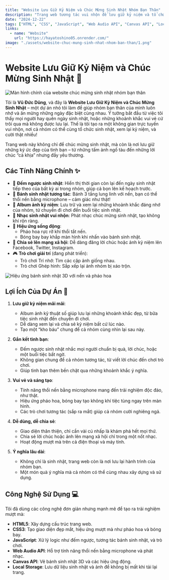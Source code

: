 ```yaml
---
title: "Website Lưu Giữ Kỷ Niệm và Chúc Mừng Sinh Nhật Nhóm Bạn Thân"
description: "Trang web tương tác vui nhộn để lưu giữ kỷ niệm và tổ chức sinh nhật nhóm bạn thân, với đếm ngược, bánh sinh nhật 3D, album ảnh, và các tính năng giải trí."
date: "2024-12-22"
tags: ["HTML", "CSS", "JavaScript", "Web Audio API", "Canvas API", "Local Storage"]
links:
  - name: "Website"
    url: "https://hayatoshino05.onrender.com/"
image: "./assets/website-chuc-mung-sinh-nhat-nhom-ban-than/1.png"
---
```



# Website Lưu Giữ Kỷ Niệm và Chúc Mừng Sinh Nhật 🎂

<div className="my-4">
  <Image src="./assets/website-chuc-mung-sinh-nhat-nhom-ban-than/1.png" alt="Màn hình chính của website chúc mừng sinh nhật nhóm bạn thân" width={600} height={400} />
</div>

Tôi là **Vũ Đức Dũng**, và đây là **Website Lưu Giữ Kỷ Niệm và Chúc Mừng Sinh Nhật** – một dự án nhỏ tôi làm để giúp nhóm bạn thân của mình luôn nhớ và ăn mừng những ngày đặc biệt cùng nhau. Ý tưởng bắt đầu từ việc tôi thấy mọi người hay quên ngày sinh nhật, hoặc những khoảnh khắc vui vẻ cứ trôi qua mà không được lưu lại. Thế là tôi tạo ra một không gian trực tuyến vui nhộn, nơi cả nhóm có thể cùng tổ chức sinh nhật, xem lại kỷ niệm, và cười thật nhiều!

Trang web này không chỉ để chúc mừng sinh nhật, mà còn là nơi lưu giữ những ký ức đẹp của tình bạn – từ những tấm ảnh ngố tàu đến những lời chúc “cà khịa” nhưng đầy yêu thương.

## Các Tính Năng Chính ✨

- 🎉 **Đếm ngược sinh nhật**: Hiển thị thời gian còn lại đến ngày sinh nhật tiếp theo của bất kỳ ai trong nhóm, giúp cả bọn lên kế hoạch trước.
- 🎂 **Bánh sinh nhật tương tác**: Bánh 3 tầng lung linh với nến, bạn có thể thổi nến bằng microphone – cảm giác như thật!
- 📸 **Album ảnh kỷ niệm**: Lưu trữ và xem lại những khoảnh khắc đáng nhớ của nhóm, từ chuyến đi chơi đến buổi tiệc sinh nhật.
- 🎵 **Nhạc sinh nhật vui nhộn**: Phát nhạc chúc mừng sinh nhật, tạo không khí rộn ràng.
- 🎈 **Hiệu ứng sống động**:
  - Pháo hoa rực rỡ khi thổi tắt nến.
  - Bóng bay bay khắp màn hình khi nhấn vào bánh sinh nhật.
- 📱 **Chia sẻ lên mạng xã hội**: Dễ dàng đăng lời chúc hoặc ảnh kỷ niệm lên Facebook, Twitter, Instagram.
- 🎮 **Trò chơi giải trí** (đang phát triển):
  - Trò chơi Trí nhớ: Tìm các cặp ảnh giống nhau.
  - Trò chơi Ghép hình: Sắp xếp lại ảnh nhóm bị xáo trộn.

<div className="my-4">
  <Image src="./assets/website-chuc-mung-sinh-nhat-nhom-ban-than/2.png" alt="Hiệu ứng bánh sinh nhật 3D với nến và pháo hoa" width={600} height={400} />
</div>

## Lợi Ích Của Dự Án 🌟

1. **Lưu giữ kỷ niệm mãi mãi**:
   - Album ảnh kỹ thuật số giúp lưu lại những khoảnh khắc đẹp, từ bữa tiệc sinh nhật đến chuyến đi chơi.
   - Dễ dàng xem lại và chia sẻ kỷ niệm bất cứ lúc nào.
   - Tạo một “kho báu” chung để cả nhóm cùng nhìn lại sau này.

2. **Gắn kết tình bạn**:
   - Đếm ngược sinh nhật nhắc mọi người chuẩn bị quà, lời chúc, hoặc một buổi tiệc bất ngờ.
   - Không gian chung để cả nhóm tương tác, từ viết lời chúc đến chơi trò chơi.
   - Giúp tình bạn thêm bền chặt qua những khoảnh khắc ý nghĩa.

3. **Vui vẻ và sáng tạo**:
   - Tính năng thổi nến bằng microphone mang đến trải nghiệm độc đáo, như thật.
   - Hiệu ứng pháo hoa, bóng bay tạo không khí tiệc tùng ngay trên màn hình.
   - Các trò chơi tương tác (sắp ra mắt) giúp cả nhóm cười nghiêng ngả.

4. **Dễ dùng, dễ chia sẻ**:
   - Giao diện thân thiện, chỉ cần vài cú nhấp là khám phá hết mọi thứ.
   - Chia sẻ lời chúc hoặc ảnh lên mạng xã hội chỉ trong một nốt nhạc.
   - Hoạt động mượt mà trên cả điện thoại và máy tính.

5. **Ý nghĩa lâu dài**:
   - Không chỉ là sinh nhật, trang web còn là nơi lưu lại hành trình của nhóm bạn.
   - Một món quà ý nghĩa mà cả nhóm có thể cùng nhau xây dựng và sử dụng.

## Công Nghệ Sử Dụng 💻

Tôi đã dùng các công nghệ đơn giản nhưng mạnh mẽ để tạo ra trải nghiệm mượt mà:
- **HTML5**: Xây dựng cấu trúc trang web.
- **CSS3**: Tạo giao diện đẹp mắt, hiệu ứng mượt mà như pháo hoa và bóng bay.
- **JavaScript**: Xử lý logic như đếm ngược, tương tác bánh sinh nhật, và trò chơi.
- **Web Audio API**: Hỗ trợ tính năng thổi nến bằng microphone và phát nhạc.
- **Canvas API**: Vẽ bánh sinh nhật 3D và các hiệu ứng động.
- **Local Storage**: Lưu dữ liệu sinh nhật và ảnh để không bị mất khi tải lại trang.
